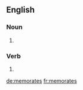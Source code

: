 ==English==

===Noun===
{{head|en|plural}}

# {{plural of|memorate|lang=en}}
===Verb===
{{head|en}}

# {{en-third-person singular of|memorate}}

[[de:memorates]]
[[fr:memorates]]
